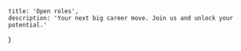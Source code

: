 <!-- markdownlint-disable first-line-h1 -->


    title: 'Open roles',
    description: 'Your next big career move. Join us and unlock your potential.'
}

<LayoutHeader meta={meta}/>

<div className="row">
    <LeadSoftwareEngineer/>
    <!--<TechnicalProjectManager/>-->
    <!--<ProductOnboardingManager/>-->
    <ScientificApplicationDeveloper/>
    <MiddleFullStackEngineer/>
    <!--<JuniorSoftwareEnginner/>-->
    <SeniorSoftwareEnginner/>
    <SeniorScientificBusinessAnalyst/>
    <!--<FrontEndFullStackDeveloper/>-->
    <MiddleDevOps/>
    <EngineeringManager/>
</div>
